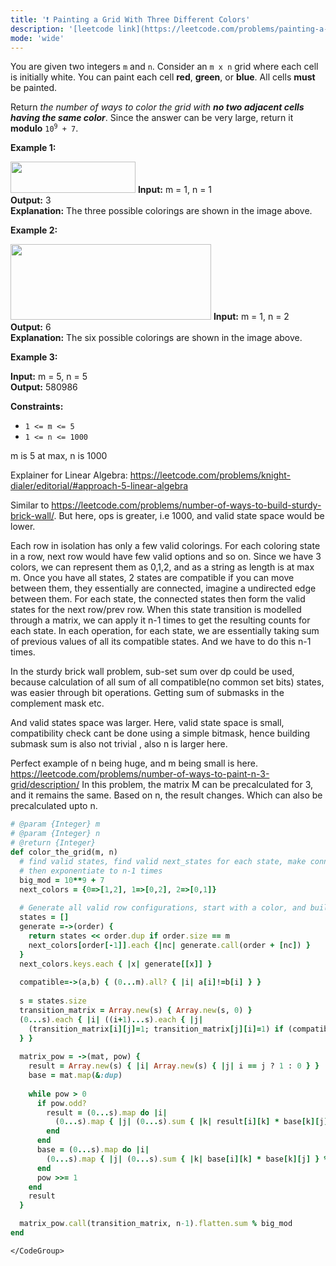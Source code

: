 ```yaml
---
title: '❗️ Painting a Grid With Three Different Colors'
description: '[leetcode link](https://leetcode.com/problems/painting-a-grid-with-three-different-colors/description/)'
mode: 'wide'
---
```

<Tabs>
  <Tab title="Question" icon="circle-question" iconType="regular">
    <Card>
      <p>You are given two integers <code>m</code> and <code>n</code>. Consider an <code>m x n</code> grid where each cell is initially white. You can paint each cell <strong>red</strong>, <strong>green</strong>, or <strong>blue</strong>. All cells <strong>must</strong> be painted.</p>  <p>Return<em> the number of ways to color the grid with <strong>no two adjacent cells having the same color</strong></em>. Since the answer can be very large, return it <strong>modulo</strong> <code>10<sup>9</sup> + 7</code>.</p>   <p><strong class="example">Example 1:</strong></p> <img alt="" src="https://assets.leetcode.com/uploads/2021/06/22/colorthegrid.png" style="width: 200px; height: 50px;" />  <strong>Input:</strong> m = 1, n = 1 <br/> <strong>Output:</strong> 3 <br/> <strong>Explanation:</strong> The three possible colorings are shown in the image above.   <p><strong class="example">Example 2:</strong></p> <img alt="" src="https://assets.leetcode.com/uploads/2021/06/22/copy-of-colorthegrid.png" style="width: 321px; height: 121px;" />  <strong>Input:</strong> m = 1, n = 2 <br/> <strong>Output:</strong> 6 <br/> <strong>Explanation:</strong> The six possible colorings are shown in the image above.   <p><strong class="example">Example 3:</strong></p>   <strong>Input:</strong> m = 5, n = 5 <br/> <strong>Output:</strong> 580986    <p><strong>Constraints:</strong></p>  <ul>  <li><code>1 &lt;= m &lt;= 5</code></li>  <li><code>1 &lt;= n &lt;= 1000</code></li> </ul> 
    </Card>
  </Tab>
  <Tab title="Solution" icon="lightbulb" iconType="regular" >
    <Card>
      m is 5 at max, n is 1000

Explainer for Linear Algebra: https://leetcode.com/problems/knight-dialer/editorial/#approach-5-linear-algebra

Similar to https://leetcode.com/problems/number-of-ways-to-build-sturdy-brick-wall/. But here, ops is greater, i.e 1000, and valid state space would be lower.

Each row in isolation has only a few valid colorings. For each coloring state in a row, next row would have few valid options and so on. Since we have 3 colors, we can represent them as 0,1,2, and as a string as length is at max m. Once you have all states, 2 states are compatible if you can move between them, they essentially are connected, imagine a undirected edge between them. For each state, the connected states then form the valid states for the next row/prev row. When this state transition is modelled through a matrix, we can apply it n-1 times to get the resulting counts for each state. In each operation, for each state, we are essentially taking sum of previous values of all its compatible states. And we have to do this n-1 times. 

In the sturdy brick wall problem, sub-set sum over dp could be used, because calculation of all sum of all compatible(no common set bits) states, was easier through bit operations. Getting sum of submasks in the complement mask etc.

And valid states space was larger. Here, valid state space is small, compatibility check cant be done using a simple bitmask, hence building submask sum is also not trivial , also n is larger here.

Perfect example of n being huge, and m being small is here. https://leetcode.com/problems/number-of-ways-to-paint-n-3-grid/description/ 
In this problem, the matrix M can be precalculated for 3, and it remains the same. Based on n, the result changes. Which can also be precalculated upto n.
    </Card>
  <Expandable title="code">
    <CodeGroup dropdown>
```ruby title="Painting a Grid With Three Different Colors" lines
# @param {Integer} m
# @param {Integer} n
# @return {Integer}
def color_the_grid(m, n)
  # find valid states, find valid next_states for each state, make connections in transition matrix
  # then exponentiate to n-1 times
  big_mod = 10**9 + 7
  next_colors = {0=>[1,2], 1=>[0,2], 2=>[0,1]}
    
  # Generate all valid row configurations, start with a color, and build out the state
  states = []
  generate =->(order) {
    return states << order.dup if order.size == m
    next_colors[order[-1]].each {|nc| generate.call(order + [nc]) }
  }
  next_colors.keys.each { |x| generate[[x]] }
  
  compatible=->(a,b) { (0...m).all? { |i| a[i]!=b[i] } }
  
  s = states.size
  transition_matrix = Array.new(s) { Array.new(s, 0) }
  (0...s).each { |i| ((i+1)...s).each { |j| 
    (transition_matrix[i][j]=1; transition_matrix[j][i]=1) if (compatible[states[i],states[j]]) 
  } }
  
  matrix_pow = ->(mat, pow) {
    result = Array.new(s) { |i| Array.new(s) { |j| i == j ? 1 : 0 } }
    base = mat.map(&:dup)
    
    while pow > 0
      if pow.odd?
        result = (0...s).map do |i|
          (0...s).map { |j| (0...s).sum { |k| result[i][k] * base[k][j] } % big_mod }
        end
      end
      base = (0...s).map do |i|
        (0...s).map { |j| (0...s).sum { |k| base[i][k] * base[k][j] } % big_mod }
      end
      pow >>= 1
    end
    result
  }

  matrix_pow.call(transition_matrix, n-1).flatten.sum % big_mod
end
```
    </CodeGroup>
  </Expandable>
  </Tab>
</Tabs>